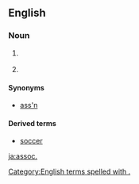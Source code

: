 ==English==

===Noun===
{{en-noun|?}}

# {{context|legal|lang=en}} {{abbreviation of|associate}}
# {{abbreviation of|association}}

====Synonyms====
* [[ass'n]]

====Derived terms====
* [[soccer]]

[[Category:English terms spelled with .]]
[[ja:assoc.]]